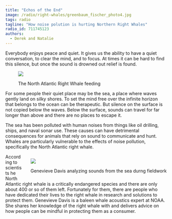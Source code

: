 ```yaml
---
title: "Echos of the End"
image: /radio/right-whales/greenbaum_fischer_photo4.jpg
tags: radio
tagline: "How noise polution is hurting Northern Right Whales"
radio_id: 711745123
authors:
  - Derek and Natalie
---
```

  
Everybody enjoys peace and quiet. It gives us the ability to have a quiet conversation, to clear the mind, and to focus. At times it can be hard to find this silence, but once the sound is drowned out relief is found.

<figure>
<img src ="/climateandsociety/radio/right-whales/greenbaum_fischer_photo1.JPG">
<figcaption>
<p>The North Atlantic Right Whale feeding</p>
</figcaption>
</figure>

For some people their quiet place may be the sea, a place where waves gently land on silky shores. To set the mind free over the infinite horizon that belongs to the ocean can be therapeutic. But silence on the surface is not copied below the waves. Below the surface, sounds can travel for far longer than above and there are no places to escape it.

The sea has been polluted with human noises from things like oil drilling, ships, and naval sonar use. These causes can have detrimental consequences for animals that rely on sound to communicate and hunt. Whales are particularly vulnerable to the effects of noise pollution, specifically the North Atlantic right whale.

<figure style = "float:right;margin:1em 0 0 2em;">
<img src ="/climateandsociety/radio/right-whales/greenbaum_fischer_photo3.jpg">
<figcaption>
<p>Genevieve Davis analyzing sounds from the sea durng fieldwork</p>
</figcaption>
</figure>

According to scientists he North Atlantic right whale is a critically endangered species and there are only about 400 or so of them left. Fortunately for them, there are people who have dedicated their lives to the right whale in research and solutions to protect them. Genevieve Davis is a baleen whale acoustics expert at NOAA. She shares her knowledge of the right whale with and delivers advice on how people can be mindful in protecting them as a consumer. 